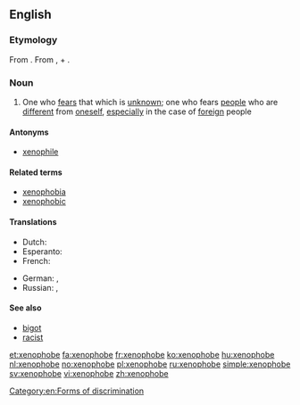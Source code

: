 ==English==

===Etymology===
From {{confix|xeno|phobe}}. From {{etyl|grc|en}} {{term|ξένος|tr=xenos||foreign, strange|lang=grc|sc=polytonic}}, + {{etyl|grc|en}} {{term|φόβος||fear|tr=phobos|lang=grc|sc=polytonic}}.

===Noun===
{{en-noun}}

# One who [[fear]]s that which is [[unknown]]; one who fears [[people]] who are [[different]] from [[oneself]], [[especially]] in the case of [[foreign]] people

====Antonyms====
*[[xenophile]]

====Related terms====
* [[xenophobia]]
* [[xenophobic]]

====Translations====
{{trans-top|hater of foreigners}}
* Dutch: {{t+|nl|xenofoob|m}}
* Esperanto: {{t-|eo|ksenofobo}}
* French: {{t+|fr|xénophobe|m|f}}
{{trans-mid}}
* German: {{t-|de|Fremdenfeind|m}}, {{t-|de|Fremdenhasser|m}}
* Russian: {{t+|ru|ксенофоб|m|tr=ksenofób|sc=Cyrl}}, {{t-|ru|ксенофобка|f|tr=ksenofóbka|sc=Cyrl}}
{{trans-bottom}}

====See also====
*[[bigot]]
*[[racist]]

[[Category:en:Forms of discrimination]]

[[et:xenophobe]]
[[fa:xenophobe]]
[[fr:xenophobe]]
[[ko:xenophobe]]
[[hu:xenophobe]]
[[nl:xenophobe]]
[[no:xenophobe]]
[[pl:xenophobe]]
[[ru:xenophobe]]
[[simple:xenophobe]]
[[sv:xenophobe]]
[[vi:xenophobe]]
[[zh:xenophobe]]